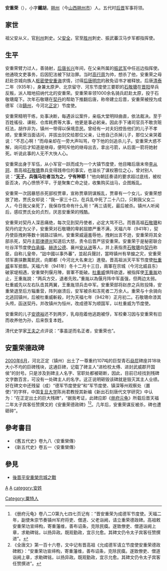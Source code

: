 '''安重荣'''（{{bd|？||942年|catIdx=A}}），小字'''鐵胡'''，[[朔州|朔州]]（今[[山西|山西]][[朔州市|朔州市]]）人。五代时[[后晋|后晋]]军事将领。

==家世==
祖父安从义，官[[利州|利州]]刺史。父[[安全|安全]]，官至[[胜州|胜州]]刺史、振武蕃汉马步军都指挥使。

==生平==
安重荣臂力过人，善骑射，[[后唐|后唐]][[长兴|长兴]]年间，在父亲所属的[[振武军节度使|振武军]]中任巡边指挥使。他通晓文吏事务，后因犯法被下狱治罪。当时[[高行周|高行周]]为帅，想杀了他，安重荣之母赶赴京城向族人[[枢密使|枢密使]][[安重诲|安重诲]]求情，讨得[[后唐明宗|后唐明宗]]的赦免诏书才被释放。后唐[[清泰|清泰]]二年（935年），身兼太原尹、北京留守、河东节度使三要职的[[石敬瑭|石敬瑭]]在[[晋阳|晋阳]]举兵反叛，派人暗地招纳代北的安重荣。安重荣率领1000余名骑兵赶赴太原，投于石敬瑭麾下。次年石敬瑭在[[契丹|契丹]]的帮助下推翻后唐，称帝建立后晋，安重荣被授为成德军（治[[鎮州|鎮州]]，今河北[[正定|正定]]）节度使。

安重荣精明干练，处事决断，每遇诉讼案件，亲临大堂明辩曲直，依法裁决。至于百姓徭役、课税、仓库耗费等大事，他更是事必躬亲。因此手下诸司官员不敢贪赃枉法，胡作非为，镇州一带得以保境息民。曾经有一对夫妇控告他们的儿子不孝顺，安重荣当面诘问，并拔出剑交给那位父亲，让他自己杀掉儿子，那位父亲哭着说：“不忍心啊！”而母亲却在一旁大声叫骂，夺下他的剑追杀儿子。安重荣大惑不解，询问后才知道是继母，便呵斥他的继母出去，拿出弓箭，从后面一箭将她射死。听说此事的人无不大快人心。

安重荣出身于军伍，从小军官一跃而成为一个大镇节度使，他目睹后唐末帝[[李从珂|李从珂]]、晋高祖[[石敬瑭|石敬瑭]]靠兵变得践帝位的事实，也滋长了谋权篡位之心，曾对别人说：“'''[[天子|天子]]，兵强马壮者当为之，宁有种耶！'''”他向朝廷奏请的要求超过底线，被权臣否决，内心愤愤不平，于是聚集亡命之徒，收集购买战马，企图叛乱。

安重荣一次因暴怒杀死部校贾章，宣称贾章阴谋叛乱，贾章有一个女儿，安重荣想放了她，贾氏女却说：“我一家三十口，在兵乱中死了二十八口，只剩我父女二人，今日我父亲死了，我保存性命有什么用！”再三请死，最后被杀。镇州人听闻后，感叹贾氏女的贞烈，厌恶安重荣的残酷。

安重荣对契丹人深恶痛绝，每次见到契丹使者，必定大骂不已。而晋高祖[[石敬瑭|石敬瑭]]和契丹约定为父子，安重荣对石敬瑭的卑躬屈膝严重不满，天福六年（941年），契丹使臣拽剌等数十骑路过镇州，安重荣威逼羞辱他，拽剌出言不逊，安重荣将其全部杀死，契丹主[[耶律德光|耶律德光]]知道后大怒，责令后晋严惩安重荣。安重荣于是秘密联合吐谷浑节度使[[白承福|白承福]]、[[赫连公德|赫连公德]]、襄州[[安从进|安从进]]等人，并上表指责[[石敬瑭|石敬瑭]]向[[契丹|契丹]]称臣，自称儿皇帝，“詘中國以事外蕃”，並起兵聲討，當時镇州有旱蝗之灾，安重荣领军裹挟數萬飢民，向鄴都（今河北大名東北）進發。晋高祖派天平军节度使[[杜重威|杜重威]]率军抵御。天福六年（941年）冬十二月十三日，兩軍在宗城（今河北威县东）破家堤相遇，安重榮列偃月陣，晉軍不能破。[[杜重威|杜重威]]惧阵欲退，被指挥使[[王重胤|王重胤]]劝止，王重胤說：“两兵方交，退者先败。”重胤以為偃月阵中军虽强，但两边太弱。杜重威先以左右队击其两翼，王重胤领兵击中军。安重荣部将赵彦之兵败投降，安重榮退至后方辎重营，阵列崩溃后，安军被杀和冻死者二万余人。重荣与十余骑向北逃回镇州，后被杜重威斬殺，时为天福七年（942年）正月初二。石敬瑭命漆其头颅，函送契丹。并改镇州为恒州，改成德军为顺国军，以杜重威为节度使。

安重荣的儿子[[安德裕|安德裕]]还不到两岁，乳母抱着他逃跑被俘，军校秦习因与安重荣有旧而收养他为孙，后来恢复本姓。

清代史学家[[王夫之|王夫之]]点评说：“事虽逆而名正者，安重荣也”。

==安重荣德政碑==
[[2000年6月|2000年6月]]，河北正定（镇州）出土了一尊重约107吨的巨型青石[[赑屃|赑屃]]碑座并18块大小不均的巨碑残块，这通巨碑，记载了碑主人“进检校太傅、进封武威郡开国侯”的封号。只是涉及到碑主人名字、官职处都被砸断，因此，目前已经找到残碑文字数百言，可没有一处碑主人的名字。这正说明砸毁该碑就是毁灭其主人业绩。好在碑文中还残留（成）“德军节度使安”和“军节度使、镇深等州观察处（置使）”的字样，中国[[复旦大学|复旦大学]]陈尚君教授其新编《新出石刻唐代文学研究》中认为：“在正定出土的巨大残碑”，“据我考证，此碑应即《[[册府元龟|册府元龟]]》所载后晋天福二年太子宾客任赞撰文的《安重荣德政碑》<ref>《册府元龟》卷八二O第九七四七页记有：“晋安重荣为成德军节度使。天福二年，副使朱崇节奏镇州军府将吏、僧道、父老诣阙，请立重荣德政碑。高祖敕安重荣功宣缔构，寄重藩维，善布诏条，克除民瘼。遂致僚吏、僧道诣阙上章，求勒碑铭，以扬异政。既观勤政，宜示允愈。其碑文仍令太子宾客任赞撰进”。</ref><ref>《全唐文》第一百十六卷，文中记有晋高祖《允成德军请立节度使安重荣德政碑敕》：“安重荣功宣缔构，寄重藩维，善布诏条，克除民瘼。遂致僚吏、僧道诣阙上章，求勒碑铭，以扬异政。既观勤政，宜示允愈。其碑文仍令太子宾客任赞撰进”。</ref>。几年后，安重荣谋反被杀，碑也遭砸碎”。

==參考書目==
{{reflist}}
*《舊五代史》卷九八〈安重榮傳〉
*《新五代史》卷五一〈安重榮傳〉
==參見==
*[[後晋平安重榮宗城之戰|後晋平安重榮宗城之戰]]
[[category:五代十國軍事人物|A]]
[[category:五代十國被處決者|A]]
[[category:安姓|category:安姓]]
[[Category:粟特人|Category:粟特人]]
